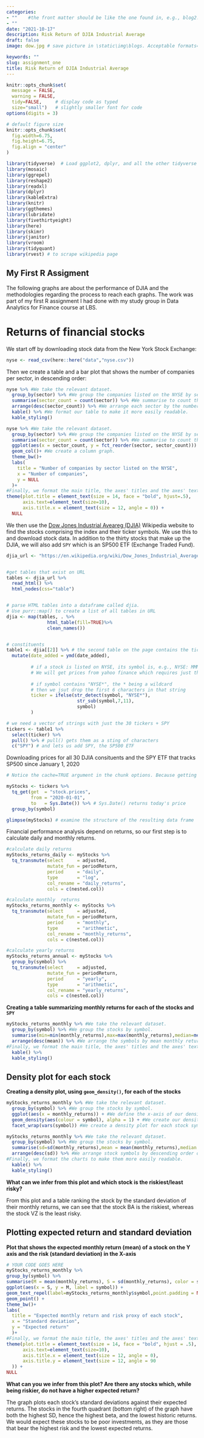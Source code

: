 ```yaml
---
categories:  
- ""    #the front matter should be like the one found in, e.g., blog2.md. It cannot be like the normal Rmd we used
- ""
date: "2021-10-17"
description: Risk Return of DJIA Industrial Average
draft: false
image: dow.jpg # save picture in \static\img\blogs. Acceptable formats= jpg, jpeg, or png . Your iPhone pics wont work

keywords: ""
slug: assignment_one 
title: Risk Return of DJIA Industrial Average
---
```

  

```r
knitr::opts_chunk$set(
  message = FALSE, 
  warning = FALSE, 
  tidy=FALSE,     # display code as typed
  size="small")   # slightly smaller font for code
options(digits = 3)

# default figure size
knitr::opts_chunk$set(
  fig.width=6.75, 
  fig.height=6.75,
  fig.align = "center"
)
```


```r
library(tidyverse)  # Load ggplot2, dplyr, and all the other tidyverse packages
library(mosaic)
library(ggrepel)
library(reshape2)
library(readxl)
library(dplyr)
library(kableExtra)
library(knitr)
library(ggthemes)
library(lubridate)
library(fivethirtyeight)
library(here)
library(skimr)
library(janitor)
library(vroom)
library(tidyquant)
library(rvest) # to scrape wikipedia page
```



## My First R Assigment 

The following graphs are about the performance of DJIA and the methodologies regarding the process to reach each graphs. The work was part of my first R assignment I had done with my study group in Data Analytics for Finance course at LBS.

# Returns of financial stocks

We start off by downloading stock data from the New York Stock Exchange:

```r
nyse <- read_csv(here::here("data","nyse.csv"))
```

Then we create a table and a bar plot that shows the number of companies per sector, in descending order:

```r
nyse %>% #We take the relevant dataset.
  group_by(sector) %>% #We group the companies listed on the NYSE by sector.
  summarise(sector_count = count(sector)) %>% #We summarise to count the number of companies by sector.
  arrange(desc(sector_count)) %>% #We arrange each sector by the number of companies in a descending order.
  kable() %>% #We format our table to make it more easily readable.
  kable_styling()

nyse %>% #We take the relevant dataset.
  group_by(sector) %>% #We group the companies listed on the NYSE by sector.
  summarise(sector_count = count(sector)) %>% #We summarise to count the number of companies by sector.
  ggplot(aes(x = sector_count, y = fct_reorder(sector, sector_count))) + #We plot the number of listed companies on the NYSE by sector, and colour and fill by sector to make the information more easily readable.
  geom_col()+ #We create a column graph.
  theme_bw()+
  labs(
    title = "Number of companies by sector listed on the NYSE",
    x = "Number of companies",
    y = NULL
  )+
#Finally, we format the main title, the axes' titles and the axes' text to make the chart more easily readable.
theme(plot.title = element_text(size = 14, face = "bold", hjust=.5), 
      axis.text=element_text(size=10), 
      axis.title.x = element_text(size = 12, angle = 0)) +
  NULL

```



We then use the [Dow Jones Industrial Aveareg (DJIA)](https://en.wikipedia.org/wiki/Dow_Jones_Industrial_Average) Wikipedia website to find the stocks comprising the index and their ticker symbols. We use this to and download stock data. In addition to the thirty stocks that make up the DJIA, we will also add `SPY` which is an SP500 ETF (Exchange Traded Fund).


```r

djia_url <- "https://en.wikipedia.org/wiki/Dow_Jones_Industrial_Average"


#get tables that exist on URL
tables <- djia_url %>% 
  read_html() %>% 
  html_nodes(css="table")


# parse HTML tables into a dataframe called djia. 
# Use purr::map() to create a list of all tables in URL
djia <- map(tables, . %>% 
               html_table(fill=TRUE)%>% 
               clean_names())


# constituents
table1 <- djia[[2]] %>% # the second table on the page contains the ticker symbols
  mutate(date_added = ymd(date_added),
         
         # if a stock is listed on NYSE, its symbol is, e.g., NYSE: MMM
         # We will get prices from yahoo finance which requires just the ticker
         
         # if symbol contains "NYSE*", the * being a wildcard
         # then we jsut drop the first 6 characters in that string
         ticker = ifelse(str_detect(symbol, "NYSE*"),
                          str_sub(symbol,7,11),
                          symbol)
         )

# we need a vector of strings with just the 30 tickers + SPY
tickers <- table1 %>% 
  select(ticker) %>% 
  pull() %>% # pull() gets them as a sting of characters
  c("SPY") # and lets us add SPY, the SP500 ETF

```

Downloading prices for all 30 DJIA consituents and the SPY ETF that tracks SP500 since January 1, 2020

```r
# Notice the cache=TRUE argument in the chunk options. Because getting data is time consuming, # cache=TRUE means that once it downloads data, the chunk will not run again next time you knit your Rmd

myStocks <- tickers %>% 
  tq_get(get  = "stock.prices",
         from = "2020-01-01",
         to   = Sys.Date()) %>% # Sys.Date() returns today's price
  group_by(symbol) 

glimpse(myStocks) # examine the structure of the resulting data frame
```

Financial performance analysis depend on returns, so our first step is to calculate daily and monthly returns.


```r
#calculate daily returns
myStocks_returns_daily <- myStocks %>%
  tq_transmute(select     = adjusted, 
               mutate_fun = periodReturn, 
               period     = "daily", 
               type       = "log",
               col_rename = "daily_returns",
               cols = c(nested.col))  

#calculate monthly  returns
myStocks_returns_monthly <- myStocks %>%
  tq_transmute(select     = adjusted, 
               mutate_fun = periodReturn, 
               period     = "monthly", 
               type       = "arithmetic",
               col_rename = "monthly_returns",
               cols = c(nested.col)) 

#calculate yearly returns
myStocks_returns_annual <- myStocks %>%
  group_by(symbol) %>%
  tq_transmute(select     = adjusted, 
               mutate_fun = periodReturn, 
               period     = "yearly", 
               type       = "arithmetic",
               col_rename = "yearly_returns",
               cols = c(nested.col))
```



**Creating a table summarizing monthly returns for each of the stocks and `SPY`**

```r
myStocks_returns_monthly %>% #We take the relevant dataset.
  group_by(symbol) %>% #We group the stocks by symbol.
  summarise(min=min(monthly_returns),max=max(monthly_returns),median=median(monthly_returns),mean=mean(monthly_returns),sd=sd(monthly_returns)) %>% #We summarise to obtain the minimum, maximum, median, mean and standard deviation of monthly returns.
  arrange(desc(mean)) %>% #We arrange the symbols by mean monthly returns.
#Finally, we format the main title, the axes' titles and the axes' text to make the chart more easily readable.
  kable() %>% 
  kable_styling()

```


## Density plot for each stock

**Creating a density plot, using `geom_density()`, for each of the stocks**

```r
myStocks_returns_monthly %>% #We take the relevant dataset.
  group_by(symbol) %>% #We group the stocks by symbol.
  ggplot(aes(x = monthly_returns)) + #We define the x-axis of our density plots.
  geom_density(aes(colour = symbol), alpha = 1) + #We create our density plots.
  facet_wrap(vars(symbol)) #We create a density plot for each stock symbol.

myStocks_returns_monthly %>% #We take the relevant dataset.
  group_by(symbol) %>% #We group the stocks by symbol.
  summarise(sd=sd(monthly_returns),mean = mean(monthly_returns),median = median (monthly_returns)) %>% #We summarise to obtain the median, mean and standard deviation of monthly returns.
  arrange(desc(sd)) %>% #We arrange stock symbols by descending order of SD of monthly returns to see which are the most and less risky ones.
#Finally, we format the charts to make them more easily readable.
  kable() %>% 
  kable_styling()
```



**What can we infer from this plot and which stock is the riskiest/least risky?**

From this plot and a table ranking the stock by the standard deviation of their monthly returns, we can see that the stock BA is the riskiest, whereas the stock VZ is the least risky.



## Plotting expected return and standard deviation

**Plot that shows the expected monthly return (mean) of a stock on the Y axis and the risk (standard deviation) in the X-axis**

```r
# YOUR CODE GOES HERE
myStocks_returns_monthly %>%
group_by(symbol) %>%
summarise(M = mean(monthly_returns), S = sd(monthly_returns), color = symbol, label = symbol) %>%
ggplot(aes(x = S, y = M, label = symbol)) +
geom_text_repel(label=myStocks_returns_monthly$symbol,point.padding = NA,size=2,label.padding=0.05, segment.size=0.3)+
geom_point() +
theme_bw()+
labs(
  title = "Expected monthly return and risk proxy of each stock",
  x = "Standard deviation",
  y = "Expected return"
  )+
#Finally, we format the main title, the axes' titles and the axes' text to make the chart more easily readable.
theme(plot.title = element_text(size = 14, face = "bold", hjust = .5), 
      axis.text=element_text(size=10), 
      axis.title.x = element_text(size = 12, angle = 0), 
      axis.title.y = element_text(size = 12, angle = 90
  )) +
NULL
```

**What can you we infer from this plot? Are there any stocks which, while being riskier, do not have a higher expected return?**

The graph plots each stock's standard deviations against their expected returns. The stocks in the fourth quadrant (bottom right) of the graph have both the highest SD, hence the highest beta, and the lowest historic returns. We would expect these stocks to be poor investments, as they are those that bear the highest risk and the lowest expected returns.



